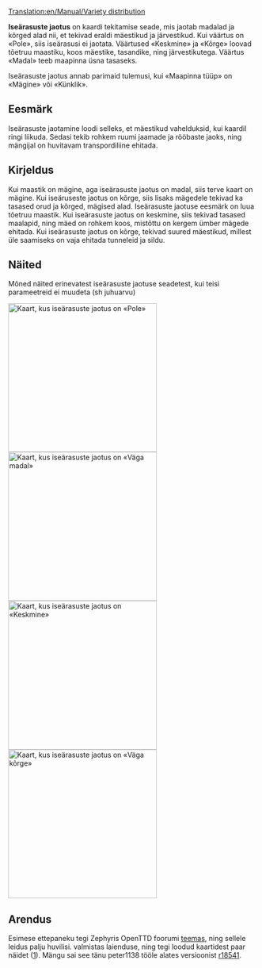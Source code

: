 [[Translation:en/Manual/Variety distribution]]


'''Iseärasuste jaotus''' on kaardi tekitamise seade, mis jaotab madalad ja kõrged alad nii, et tekivad eraldi mäestikud ja järvestikud. Kui väärtus on «Pole», siis iseärasusi ei jaotata. Väärtused «Keskmine» ja «Kõrge» loovad tõetruu maastiku, koos mäestike, tasandike, ning järvestikutega. Väärtus «Madal» teeb maapinna üsna tasaseks.

Iseärasuste jaotus annab parimaid tulemusi, kui «Maapinna tüüp» on «Mägine» või «Künklik».

{{et/Võimalus|1.0}}

== Eesmärk ==
Iseärasuste jaotamine loodi selleks, et mäestikud vahelduksid, kui kaardil ringi liikuda. Sedasi tekib rohkem ruumi jaamade ja rööbaste jaoks, ning mängijal on huvitavam transpordiliine ehitada.

== Kirjeldus ==
Kui maastik on mägine, aga iseärasuste jaotus on madal, siis terve kaart on mägine. Kui iseäruseste jaotus on kõrge, siis lisaks mägedele tekivad ka tasased orud ja kõrged, mägised alad. Iseärasuste jaotuse eesmärk on luua tõetruu maastik. Kui iseärasuste jaotus on keskmine, siis tekivad tasased maalapid, ning mäed on rohkem koos, mistõttu on kergem ümber mägede ehitada. Kui iseärasuste jaotus on kõrge, tekivad suured mäestikud, millest üle saamiseks on vaja ehitada tunneleid ja sildu.

== Näited ==

Mõned näited erinevatest iseärasuste jaotuse seadetest, kui teisi parameetreid ei muudeta (sh juhuarvu)

[[File:en/Manual/MapVarietyDistrNone.png|thumb|left|300px|Kaart, kus iseärasuste jaotus on '''«Pole»''']]
[[File:en/Manual/MapVarietyDistrVLow.png|thumb|right|300px|Kaart, kus iseärasuste jaotus on '''«Väga madal»''']]
[[File:en/Manual/MapVarietyDistrMedium.png|thumb|left|300px|Kaart, kus iseärasuste jaotus on '''«Keskmine»''']]
[[File:en/Manual/MapVarietyDistrVHigh.png|thumb|right|300px|Kaart, kus iseärasuste jaotus on '''«Väga kõrge»''']]

{{en/-}}

== Arendus ==
Esimese ettepaneku tegi Zephyris OpenTTD foorumi [http://www.tt-forums.net/viewtopic.php?f=32&t=46338 teemas], ning sellele leidus palju huvilisi. {{en/User|peter1138}} valmistas laienduse, ning tegi loodud kaartidest paar näidet ([http://www.tt-forums.net/viewtopic.php?p=841457#p841457]). Mängu sai see tänu peter1138 tööle alates versioonist [http://hg.openttd.org/openttd/trunk.hg/rev/c3959fffa40a r18541].